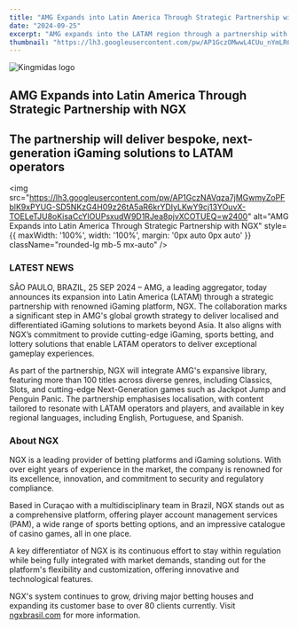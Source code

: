 ```yaml
---
title: "AMG Expands into Latin America Through Strategic Partnership with NGX"
date: "2024-09-25"
excerpt: "AMG expands into the LATAM region through a partnership with NGX to deliver next-gen iGaming solutions."
thumbnail: "https://lh3.googleusercontent.com/pw/AP1GczOMwwL4CUu_nYmLRCdI5P-BcjTsVnO-tWY7s7rL5g8OW3rMNG2SoIg3faMKsOs0Yx4z_ygOj3s6JXJcsxLXMGFuXg-3ylkdtuN2Hg-RjdWobd4RXw=w2400"
---
```



<div className='newsContent' style={{ maxWidth: '750px', margin: '0 auto', color: 'white' }}>
  <div className='newsHeader' style={{ textAlign: 'center', marginBottom: '20px' }}>
    <div style={{ display: 'flex', justifyContent: 'center', marginBottom: '10px' }}>
      <Image
        src="/logo.png"
        alt="Kingmidas logo"
        width={300}
        height={100}
        priority
      />
    </div>
    <h2 className="text-lg font-bold Montserrat">AMG Expands into Latin America Through Strategic Partnership with NGX</h2>
    <h2 className="text-lg  Montserrat italic">The partnership will deliver bespoke, next-generation iGaming solutions to LATAM operators</h2>
  </div>

  <img
    src="https://lh3.googleusercontent.com/pw/AP1GczNAVqza7jMGwmyZoPFblK9xPYUG-SD5NKzG4H09z26tA5aR6krYDIyLKwY9cj13YOuvX-TOELeTJU8oKisaCcYlOUPsxudW9D1RJea8pjvXCOTUEQ=w2400"
    alt="AMG Expands into Latin America Through Strategic Partnership with NGX"
    style={{ maxWidth: '100%', width: '100%', margin: '0px auto 0px auto' }}
    className="rounded-lg mb-5 mx-auto"
  />

  <h3 className="text-center text-xl font-bold uppercase Montserrat golden" style={{margin:'50px auto 0px auto'}}>LATEST NEWS</h3>

  <div style={{margin:'20px auto 0px auto'}}>
    <p className="text-lg mb-5 text-center lg:text-left">
      <label className="font-bold">SÃO PAULO, BRAZIL, 25 SEP 2024</label> – AMG, a leading aggregator, today announces its expansion into Latin America (LATAM) through a strategic partnership with renowned iGaming platform, NGX. The collaboration marks a significant step in AMG's global growth strategy to deliver localised and differentiated iGaming solutions to markets beyond Asia. It also aligns with NGX’s commitment to provide cutting-edge iGaming, sports betting, and lottery solutions that enable LATAM operators to deliver exceptional gameplay experiences.
    </p>
    <p className="text-lg mb-5 text-center lg:text-left mt-4">
      As part of the partnership, NGX will integrate AMG's expansive library, featuring more than 100 titles across diverse genres, including Classics, Slots, and cutting-edge Next-Generation games such as Jackpot Jump and Penguin Panic. The partnership emphasises localisation, with content tailored to resonate with LATAM operators and players, and available in key regional languages, including English, Portuguese, and Spanish.
    </p>
  </div>

  <h3 className="text-center text-xl uppercase Montserrat golden" style={{margin:'50px auto 0px auto'}}><label className="">About NGX</label></h3>
  <div style={{margin:'20px auto 0px auto'}}>
    <p className="text-lg mb-5 text-center lg:text-left">
      NGX is a leading provider of betting platforms and iGaming solutions. With over eight years of experience in the market, the company is renowned for its excellence, innovation, and commitment to security and regulatory compliance.
    </p>
    <p className="text-lg mb-5 text-center lg:text-left mt-4">
      Based in Curaçao with a multidisciplinary team in Brazil, NGX stands out as a comprehensive platform, offering player account management services (PAM), a wide range of sports betting options, and an impressive catalogue of casino games, all in one place.
    </p>
    <p className="text-lg mb-5 text-center lg:text-left mt-4">
      A key differentiator of NGX is its continuous effort to stay within regulation while being fully integrated with market demands, standing out for the platform's flexibility and customization, offering innovative and technological features.
    </p>
    <p className="text-lg mb-5 text-center lg:text-left mt-4">
      NGX's system continues to grow, driving major betting houses and expanding its customer base to over 80 clients currently. Visit <a href='https://ngxbrasil.com/' style={{ color: 'inherit', textDecoration: 'underline' }}>ngxbrasil.com</a> for more information.
    </p>
  </div>
</div>
